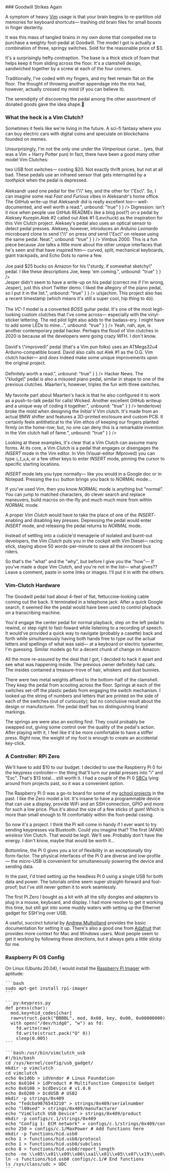 <ProseWrapper>
### Goodwill Strikes Again

A symptom of heavy [Vim](https://www.vim.org) usage is that your brain begins to re-partition old memories for keyboard shortcuts— trashing old brain files for small boosts in finger dexterity.

It was this mass of tangled brains in my own dome that compelled me to purchase a weighty foot-pedal at Goodwill. The model I got is actually a combination of three, springy switches. Sold for the reasonable price of $3.

<TwoColumn>
    <ImageWrapper
      src="/assets/img/articles/vim-clutch/screwdriver-thumbnail.jpg"
      alt="Picture of pedal assembly on it's face with a screwdriver in a screw-hole."
      width={ 500 }
      height={ 889 }
    />
    <ImageWrapper
      src="/assets/img/articles/vim-clutch/pedal_clicks.gif"
      alt="Animated picture of pedal right-side up, clicking in and out with my finger."
      width={ 300 }
      height={ 334 }
    />
</TwoColumn>


It's a surprisingly hefty contraption. The base is a thick stock of foam that helps keep it from sliding across the floor. It's a clamshell design, sandwiched together by a screw at each of the four corners.

Traditionally, I've coded with my fingers, and my feet remain flat on the floor. The thought of throwing another appendage into the mix had, however, actually crossed my mind (if you can believe it).

The serendipity of discovering the pedal among the other assortment of donated goods gave the idea shape.🦆

### What the heck is a Vim Clutch?

Sometimes it feels like we're living in the future. A sci-fi fantasy where you can buy electric cars with digital coins and speculate on blockchains founded on memes.

Unsurprisingly, I'm not the only one under the _Vimperious_ curse... (yes, that was a Vim + Harry Potter pun) In fact, there have been a good many other model Vim Clutches:

</ProseWrapper>
<HorizontalScroller>
  <Card
    element={
      {
        id: "0",
        slug: "https://github.com/alevchuk/vim-clutch",
        image_alt: "The O.G. Vim Clutch by Aleksandr Levchuk, hooked up to a desktop.",
        featured_image: "/assets/img/articles/vim-clutch/og_pedal-thumbnail.jpg",
        title: "The O.G.?",
        updated_at: "April 2011",
        auto_update_at: "false",
        author: "Aleksandr Levchuk",
        description: "As far as I can tell, this is the O.G. Vim Clutch. First committed by Aleksandr Levchuk in 2011. Aleksandr uses <i>two</i> USB foot switches&mdash; costing $20. Not exactly thrift prices, but not at all bad. These pedals use an infrared sensor that gets interrupted by a <i>toothpick</i> when the pedal is depressed.<br><br>Aleksandr used one pedal for the \"i\" key, and the other for \"Esc\". So, I can imagine some real <i>Fast and Furious</i> vibes in Aleksandr's home office. The GitHub write-up that Aleksandr did is really excellent too&mdash; well-documented, and well worth a read.",
        unbound: "true"
      }
    }
  />
  <Card
    element={
      {
        id: "1",
        slug: "https://github.com/foxweb/vim-pedal",
        image_alt: "clutch",
        featured_image:"/assets/img/articles/vim-clutch/aleksey_two-thumbnail.jpg",
        title:"Aleksey #2",
        updated_at:"July 2014",
        auto_update_at:"false",
        author:"Aleksey Kurepin",
        description:"There's another great GitHub write-up (<i>Digression:</i> isn't it nice when people use GitHub READMEs like a blog post?) on a pedal by Aleksey Kurepin.Alek #2 called out Alek #1 (Levchuck) as the inspiration for this Vim Clutch project. Aleksey's pedal also uses an optical sensor to detect pedal presses. Aleksey, however, introduces an <i>Arduino Leonardo</i> microboard clone to send \"i\" on press <i>and</i> send \"Esc\" on release using the same pedal. Neat.",
        unbound: "true"
      }
    }
  />
  <Card
    element={
      {
        id: "2",
        slug: "https://spin.atomicobject.com/2017/04/07/vim-clutch/",
        image_alt: "A shoe about to press down on a unique-looking Vim clutch.",
        featured_image: "/assets/img/articles/vim-clutch/vim_clutch_shoe-thumbnail.jpg",
        title: "Fancy-Shoe Joe",
        updated_at: "April 2017",
        auto_update_at: "false",
        author: "Joe Chrysler",
        description: "Another super cool person, Joe Chrysler, wanted to ride the <i>Vim</i>bus 2000. This is a fun piece because Joe talks a little more about the other unique interfaces that he's seen and that have inspired him&mdash; curved, split, mechanical keyboards, giant trackpads, and Echo Dots to name a few.<br><br>Joe paid $25 bucks on Amazon for his \"sturdy, if somewhat sketchy\" pedal. I like these descriptions Joe, keep 'em coming.",
        unbound: "true"
      }
    }
  />
  <Card
    element={
      {
        id: "3",
        slug: "https://twitter.com/peterssonjesper/status/934957115709333505",
        image_alt: "Seemingly an electric piano pedal, but actually... a Vim clutch.",
        featured_image: "/assets/img/articles/vim-clutch/piano_pedal-thumbnail.jpg",
        title: "Piano Player",
        updated_at: "November 2017",
        auto_update_at: "false",
        author: "Jesper Petersson",
        description: "Pay special attention to the socks in this one, that's the true source of this programmer's text-editing prowess...<br><br>Jesper didn't seem to have a write-up on his pedal (correct me if I'm wrong, Jesper), just this short Twitter demo. I liked the allegory of the piano pedal, so I put it in the list.",
        unbound: "true"
      }
    }
  />
  <Card
    element={
      {
        id: "4",
        slug: "https://www.reddit.com/r/vimporn/comments/gus5ri/vim_clutch_vc1_pedal_by_boss/?utm_source=share&utm_medium=web2x&context=3",
        image_alt: "A modified BOSS guitar pedal. In convincing BOSS-style lettering, it says \"Vim Clutch\".",
        featured_image: "/assets/img/articles/vim-clutch/boss_pedal-thumbnail.jpg",
        title: "Boss Pedal, VC-1",
        updated_at: "June 2020",
        auto_update_at: "false",
        author: "u/sjachim",
        description: "This pedal is hardcore, rock-n-roll. I found it on Reddit, via <i>u/sjachim</i>. This project also has a recent timestamp (which means it's still a super cool, hip thing to do).<br><br>The <i>VC-1</i> model is a converted <i>BOSS</i> guitar pedal. It's one of the most legit-looking custom clutches that I've come across&mdash; especially with the vinyl-sticker lettering. The red pilot light also adds to the badass-ery. I might have to add some LEDs to mine...",
        unbound: "true"
      }
    }
  />
  <Card
    element={
      {
        id: "5",
        slug: "https://yeah.nah.nz/electronics/vim-clutch-2/",
        image_alt: "Close-up of this Vim clutch's wiring showing an Arduino and switch.",
        featured_image: "/assets/img/articles/vim-clutch/vim_clutch_micro-thumbnail.jpg",
        title: "Yeah, nah, aye",
        updated_at: "September 2020",
        auto_update_at: "false",
        author: "David Phillips",
        description: "David Phillips, a.k.a. <i>Yeah, nah, aye</i>, is another contemporary pedal hacker. Perhaps the flood of Vim clutches in 2020 is because all the developers were going crazy WFH. I don't know.<br><br>David's \"improved\" pedal (that's a Vim pun folks) uses an ATMega32u4 Arduino-compatible board. David also calls out Alek #1 as the O.G. Vim clutch hacker&mdash; and <i>does</i> indeed make some unique improvements upon the original project.<br><br>Definitely worth a read.",
        unbound: "true"
      }
    }
  />
  <Card
    element={
      {
        id: "6",
        slug: "https://github.com/moretea/kludge",
        image_alt: "Looking into the messy electronic innards of the \"Kludge\", another unique Vim clutch",
        featured_image: "/assets/img/articles/vim-clutch/kludge-thumbnail.jpg",
        title: "The Kludge",
        updated_at: "March 2021",
        auto_update_at: "false",
        author: "Maarten Hoogendoorn",
        description: "Hoogendoorn shared his pedal in the comments on <i>Hacker News</i>. The \"kludge\" pedal is also a misused piano pedal, similar in shape to one of the previous clutches. Maarten's, however, triples the fun with three switches.<br><br>My favorite part about Maarten's hack is that he also configured it to work as a push-to-talk pedal for calls! Wicked. Another excellent GitHub writeup and a unique way of coding it together.",
        unbound: "true"
      }
    }
  />
  <Card
    element={
      {
        id: "7",
        slug: "https://github.com/tenderlove/initial-v",
        image_alt: "A Vim clutch made from a salvaged BMW shifter and a 3D-printed enclosure.",
        featured_image: "/assets/img/articles/vim-clutch/clutch-thumbnail.jpg",
        title: "Initial V",
        updated_at: "March 2023",
        auto_update_at: "false",
        author: "Aaron Patterson",
        description: "Patterson (a.k.a. <i>tenderlove</i>) broke the mold when designing the <i>Initial V</i> Vim clutch. It's made from an actual BMW shifter and features a 3D-printed enclosure and custom PCB. It certainly feels antithetical to the Vim ethos of keeping our fingers planted firmly on the home-row; but, no one can deny this is a remarkable invention in the Vim clutch hall of fame.",
        unbound: "true"
      }
    }
  />
</HorizontalScroller>
<ProseWrapper>

Looking at these examples, it's clear that a Vim Clutch can assume many forms. At its core, a Vim Clutch is a pedal that engages or disengages the _INSERT_ mode in the Vim editor. In Vim (Visual-editor IMproved) you can type `i`,`I`,`a`,`A`, or a few other keys to enter _INSERT_ mode, pinning the cursor to specific starting locations.

_INSERT_ mode lets you type normally— like you would in a Google doc or in Notepad. Pressing the `Esc` button brings you back to _NORMAL_ mode...

<OneColumn>
    <ImageWrapper
      src="/assets/img/articles/vim-clutch/vim.svg"
      alt="Vim logo"
      width={ 100 }
      height={ 100 }
      caption={ false }
    />
</OneColumn>

If you've used Vim, then you know _NORMAL_ mode is anything but "normal". You can jump to matched characters, do clever search and replace maneuvers, build macros on-the-fly and much much more from within _NORMAL_ mode.

A proper _Vim Clutch_ would have to take the place of one of the _INSERT_-enabling and disabling key presses. Depressing the pedal would enter _INSERT_ mode, and releasing the pedal returns to _NORMAL_ mode.

Instead of settling into a cubicle'd menagerie of isolated and burnt-out developers, the _Vim Clutch_ puts you in the cockpit with Vim Diesel— racing stick, staying above 50 words-per-minute to save all the innocent bus riders.

So that's the "what" and the "why", but before I give you the "how"— If you've made a dope Vim Clutch, and you're not in the list— what gives?? Leave a comment, paste in some links or images. I'll put it in with the others.

### Vim-Clutch Hardware

The Goodwill pedal had about 4-feet of flat, fettuccine-looking cable coming out the back. It terminated in a telephone jack. After a quick Google search, it seemed like the pedal would have been used to control playback on a transcribing machine.

You'd engage the center pedal for normal playback, step on the left pedal to rewind, or step right to fast-foward while listening to a recording of speech. It would've provided a quick way to navigate (probably a casette) back and forth while simultaneously having both hands free to type out the actual letters and spellings of what was said— at a keyboard or electric typewriter, I'm guessing. Similar models go for a decent chunk of change on Amazon:

<OneColumn>
  <ImageWrapper
    src='/assets/img/articles/vim-clutch/amazon_dictaphone.jpg'
    width={ 860 }
    height={ 405 }
  />
</OneColumn>

All the more re-assured by the deal that I got, I decided to hack it apart and see what was happening inside. The previous owner definitely had cats. The insides contained a treasure-trove of hair, whiskers and dust bunnies.

There were two metal weights affixed to the bottom-half of the clamshell. They keep the pedal from scooting across the floor. Springs at each of the switches set-off the plastic pedals from engaging the switch mechanism. I looked up the string of numbers and letters that are printed on the side of each of the switches (out of curiousity); but no conclusive result about the design or manufacturer. The pedal itself has no distinguishing brand markings.

<OneColumn>
  <ImageWrapper
    src='/assets/img/articles/vim-clutch/pedal_guts-thumbnail.jpg'
    width={ 500 }
    height={ 281 }
  />
</OneColumn>

The springs are were also an exciting find. They could probably be swapped out, giving some control over the quality of the pedal's action. After playing with it, I feel like it'd be more comfortable to have a stiffer press. Right now, the weight of my foot is enough to create an accidental key-click.

### A Controller: RPi Zero

We'll have to add $10 to our budget. I decided to use the Raspberry Pi 0 for the keypress controller— the thing that'll turn our pedal presses into "i" and "Esc". That's $13 total… still worth it. I had a couple of the Pi 0 [SBCs](https://en.wikipedia.org/wiki/Single-board_computer) lying around from projects past, so it was a convenient option.

The Raspberry Pi 0 was a go-to board for some of my [school projects](/signs-of-life) in the past. I like the Zero model a lot. It's insane to have a programmable device that can use a display, provide WiFi and an SSH connection, GPIO and more for such a low price. Plus it's about the size of a few sticks of gum! Which is more than small enough to fit comfortably within the foot-pedal casing.

So now it's a project. I think the Pi will come in handy if I ever want to try sending keypresses via Bluetooth. Could you imagine that? The first (AFAIK) _wireless_ Vim Clutch. That would be legit. We'll see. Probably don't have the energy. I don't know, maybe that would be worth it…

Bottomline, the Pi 0 gives you a lot of flexibility in an exceptionally tiny form-factor. The physical interfaces of the Pi 0 are diverse and low-profile— the micro-USB is convenient for simultaneously powering the device and sending data.

<OneColumn>
  <ImageWrapper
    src='/assets/img/articles/vim-clutch/rpi0_schematic-thumbnail.jpg'
    width={ 616 }
    height={ 346 }
  />
</OneColumn>

In the past, I'd tried setting up the headless Pi 0 using a single USB for both data and power. The tutorials online seem super straight-forward and fool-proof; but I've still never gotten it to work seamlessly.

The first Pi Zero I bought as a kit with all the silly dongles and adapters to plug in a mouse, keyboard, and display. I had more resolve to get it working this time, but still got into some muddy waters with setting up the Ethernet gadget for SSH'ing over USB.

A useful, succinct tutorial by [Andrew Mulholland](https://gist.github.com/gbaman/975e2db164b3ca2b51ae11e45e8fd40a#file-howtootgfast-md) provides the basic documentation for setting it up. There's also a good one from [Adafruit](https://learn.adafruit.com/turning-your-raspberry-pi-zero-into-a-usb-gadget/ethernet-gadget) that provides more context for Mac and Windows users. Most people seem to get it working by following those directions, but it always gets a little sticky for me.

### Raspberry Pi OS Config

On Linux (Ubuntu 20.04), I would install the [Raspberry Pi Imager](https://www.raspberrypi.org/software/) with aptitude:

<Pre>
```bash
sudo apt-get install rpi-imager
```
</Pre>


<Pre>
```py:keypress.py
def press(char):
  mod,key=hid_codes[char]
  raw=struct.pack("BBBBL", mod, 0x00, key, 0x00, 0x00000000)
  with open("/dev/hidg0", "w") as fd:
    fd.write(raw)
    fd.write(struct.pack("Q" 0))
    sleep(0.005)
```
</Pre>

<Pre>
```bash:/usr/bin/vimclutch_usb
#!/bin/bash
cd /sys/kernel/config/usb_gadget/
mkdir -p vimclutch
cd vimclutch
echo 0x1d6b > idVendor # Linux Foundation
echo 0x0104 > idProduct # Multifunction Composite Gadget
echo 0x0100 > bcdDevice # v1.0.0
echo 0x0200 > bcdUSB # USB2
mkdir -p strings/0x409
echo "fedcba9876543210" > strings/0x409/serialnumber
echo "l00sed" > strings/0x409/manufacturer
echo "VimClutch USB Device" > strings/0x409/product
mkdir -p configs/c.1/strings/0x409
echo "Config 1: ECM network" > configs/c.1/strings/0x409/configuration
echo 250 > configs/c.1/MaxPower # Add functions here
mkdir -p functions/hid.usb0
echo 1 > functions/hid.usb0/protocol
echo 1 > functions/hid.usb0/subclass
echo 8 > functions/hid.usb0/report_length
echo -ne \\x05\\x01\\x09\\x06\\xa1\\x01\\x05\\x07\\x19\\xe0\\x29\\xe7\\x15\\x00\\x25\\x01\\x75\\x01\\x95\\x08\\x81\\x02\\x95\\x01\\x75\\x08\\x81\\x03\\x95\\x05\\x75\\x01\\x05\\x08\\x19\\x01\\x29\\x05\\x91\\x02\\x95\\x01\\x75\\x03\\x91\\x03\\x95\\x06\\x75\\x08\\x15\\x00\\x25\\x65\\x05\\x07\\x19\\x00\\x29\\x65\\x81\\x00\\xc0 > functions/hid.usb0/report_desc
ln -s functions/hid.usb0 configs/c.1/# End functions
ls /sys/class/udc > UDC
```
</Pre>
</ProseWrapper>
